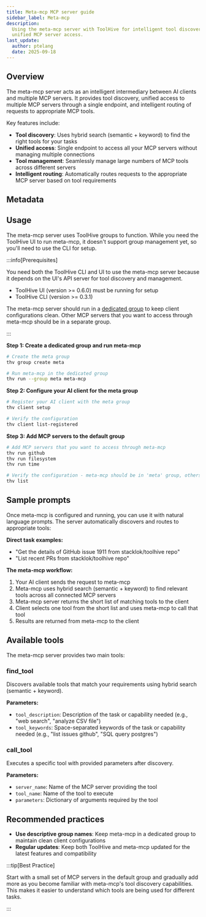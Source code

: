 ```yaml
---
title: Meta-mcp MCP server guide
sidebar_label: Meta-mcp
description:
  Using the meta-mcp server with ToolHive for intelligent tool discovery and
  unified MCP server access.
last_update:
  author: ptelang
  date: 2025-09-18
---
```


## Overview

The meta-mcp server acts as an intelligent intermediary between AI clients and
multiple MCP servers. It provides tool discovery, unified access to multiple MCP
servers through a single endpoint, and intelligent routing of requests to
appropriate MCP tools.

Key features include:

- **Tool discovery**: Uses hybrid search (semantic + keyword) to find the right
  tools for your tasks
- **Unified access**: Single endpoint to access all your MCP servers without
  managing multiple connections
- **Tool management**: Seamlessly manage large numbers of MCP tools across
  different servers
- **Intelligent routing**: Automatically routes requests to the appropriate MCP
  server based on tool requirements

## Metadata

<MCPMetadata name='meta-mcp' />

## Usage

<Tabs groupId='mode' queryString='mode'>

<TabItem value='ui' label='UI'>

The meta-mcp server uses ToolHive groups to function. While you need the
ToolHive UI to run meta-mcp, it doesn't support group management yet, so you'll
need to use the CLI for setup.

</TabItem>

<TabItem value='cli' label='CLI' default>

:::info[Prerequisites]

You need both the ToolHive CLI and UI to use the meta-mcp server because it
depends on the UI's API server for tool discovery and management.

- ToolHive UI (version >= 0.6.0) must be running for setup
- ToolHive CLI (version >= 0.3.1)

The meta-mcp server should run in a
[dedicated group](../guides-cli/group-management.md) to keep client
configurations clean. Other MCP servers that you want to access through meta-mcp
should be in a separate group.

:::

**Step 1: Create a dedicated group and run meta-mcp**

```bash
# Create the meta group
thv group create meta

# Run meta-mcp in the dedicated group
thv run --group meta meta-mcp
```

**Step 2: Configure your AI client for the meta group**

```bash
# Register your AI client with the meta group
thv client setup

# Verify the configuration
thv client list-registered
```

**Step 3: Add MCP servers to the default group**

```bash
# Add MCP servers that you want to access through meta-mcp
thv run github
thv run filesystem
thv run time

# Verify the configuration - meta-mcp should be in 'meta' group, others in 'default'
thv list
```

</TabItem>
</Tabs>

## Sample prompts

Once meta-mcp is configured and running, you can use it with natural language
prompts. The server automatically discovers and routes to appropriate tools:

**Direct task examples:**

- "Get the details of GitHub issue 1911 from stacklok/toolhive repo"
- "List recent PRs from stacklok/toolhive repo"

**The meta-mcp workflow:**

1. Your AI client sends the request to meta-mcp
2. Meta-mcp uses hybrid search (semantic + keyword) to find relevant tools
   across all connected MCP servers
3. Meta-mcp server returns the short list of matching tools to the client
4. Client selects one tool from the short list and uses meta-mcp to call that
   tool
5. Results are returned from meta-mcp to the client

## Available tools

The meta-mcp server provides two main tools:

### find_tool

Discovers available tools that match your requirements using hybrid search
(semantic + keyword).

**Parameters:**

- `tool_description`: Description of the task or capability needed (e.g., "web
  search", "analyze CSV file")
- `tool_keywords`: Space-separated keywords of the task or capability needed
  (e.g., "list issues github", "SQL query postgres")

### call_tool

Executes a specific tool with provided parameters after discovery.

**Parameters:**

- `server_name`: Name of the MCP server providing the tool
- `tool_name`: Name of the tool to execute
- `parameters`: Dictionary of arguments required by the tool

## Recommended practices

- **Use descriptive group names**: Keep meta-mcp in a dedicated group to
  maintain clean client configurations
- **Regular updates**: Keep both ToolHive and meta-mcp updated for the latest
  features and compatibility

:::tip[Best Practice]

Start with a small set of MCP servers in the default group and gradually add
more as you become familiar with meta-mcp's tool discovery capabilities. This
makes it easier to understand which tools are being used for different tasks.

:::
